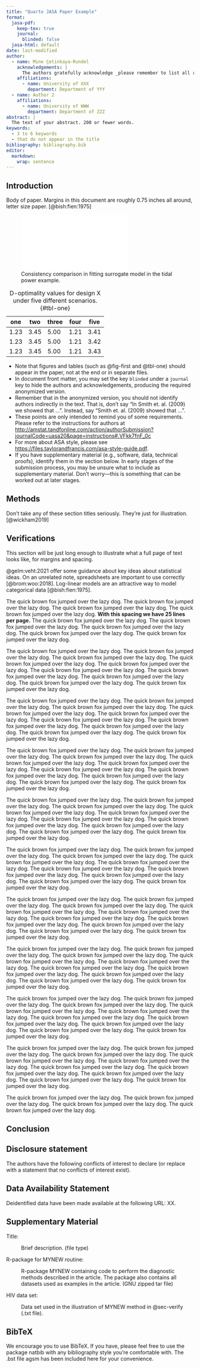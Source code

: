 ```yaml
---
title: "Quarto JASA Paper Example"
format:
  jasa-pdf:
    keep-tex: true  
    journal:
      blinded: false
  jasa-html: default
date: last-modified
author:
  - name: Mine Çetinkaya-Rundel
    acknowledgements: | 
      The authors gratefully acknowledge _please remember to list all relevant funding sources in the non-anonymized (unblinded) version_.
    affiliations:
      - name: University of XXX
        department: Department of YYY
  - name: Author 2
    affiliations:
      - name: University of WWW
        department: Department of ZZZ
abstract: |
  The text of your abstract. 200 or fewer words.
keywords:
  - 3 to 6 keywords
  - that do not appear in the title
bibliography: bibliography.bib  
editor: 
  markdown: 
    wrap: sentence
---
```


## Introduction {#sec-intro}

Body of paper.
Margins in this document are roughly 0.75 inches all around, letter size paper.
[@bish:fien:1975]

![Consistency comparison in fitting surrogate model in the tidal power example.](fig1.pdf){#fig-first width="3in"}

| one  | two  | three | four | five |
|------|------|-------|------|------|
| 1.23 | 3.45 | 5.00  | 1.21 | 3.41 |
| 1.23 | 3.45 | 5.00  | 1.21 | 3.42 |
| 1.23 | 3.45 | 5.00  | 1.21 | 3.43 |

: D-optimality values for design X under five different scenarios. {#tbl-one}

-   Note that figures and tables (such as @fig-first and @tbl-one) should appear in the paper, not at the end or in separate files.
-   In document front matter, you may set the key `blinded` under a `journal` key to hide the authors and acknowledgements, producing the required anonymized version.
-   Remember that in the anonymized version, you should not identify authors indirectly in the text. That is, don't say "In Smith et. al. (2009) we showed that ...". Instead, say "Smith et. al. (2009) showed that ...".
-   These points are only intended to remind you of some requirements. Please refer to the instructions for authors at <http://amstat.tandfonline.com/action/authorSubmission?journalCode=uasa20&page=instructions#.VFkk7fnF_0c>
-   For more about ASA style, please see <https://files.taylorandfrancis.com/asa-style-guide.pdf>.
-   If you have supplementary material (e.g., software, data, technical proofs), identify them in the section below. In early stages of the submission process, you may be unsure what to include as supplementary material. Don't worry---this is something that can be worked out at later stages.

## Methods {#sec-meth}

Don't take any of these section titles seriously.
They're just for illustration.[@wickham2019]

## Verifications {#sec-verify}

This section will be just long enough to illustrate what a full page of text looks like, for margins and spacing.

::: {add-textheight=".5in"}
@gelm:veht:2021 offer some guidance about key ideas about statistical ideas.
On an unrelated note, spreadsheets are important to use correctly [@brom:woo:2018].
Log-linear models are an attractive way to model categorical data [@bish:fien:1975].

The quick brown fox jumped over the lazy dog.
The quick brown fox jumped over the lazy dog.
The quick brown fox jumped over the lazy dog.
The quick brown fox jumped over the lazy dog.
**With this spacing we have 25 lines per page.** The quick brown fox jumped over the lazy dog.
The quick brown fox jumped over the lazy dog.
The quick brown fox jumped over the lazy dog.
The quick brown fox jumped over the lazy dog.
The quick brown fox jumped over the lazy dog.

The quick brown fox jumped over the lazy dog.
The quick brown fox jumped over the lazy dog.
The quick brown fox jumped over the lazy dog.
The quick brown fox jumped over the lazy dog.
The quick brown fox jumped over the lazy dog.
The quick brown fox jumped over the lazy dog.
The quick brown fox jumped over the lazy dog.
The quick brown fox jumped over the lazy dog.
The quick brown fox jumped over the lazy dog.
The quick brown fox jumped over the lazy dog.

The quick brown fox jumped over the lazy dog.
The quick brown fox jumped over the lazy dog.
The quick brown fox jumped over the lazy dog.
The quick brown fox jumped over the lazy dog.
The quick brown fox jumped over the lazy dog.
The quick brown fox jumped over the lazy dog.
The quick brown fox jumped over the lazy dog.
The quick brown fox jumped over the lazy dog.
The quick brown fox jumped over the lazy dog.
The quick brown fox jumped over the lazy dog.

The quick brown fox jumped over the lazy dog.
The quick brown fox jumped over the lazy dog.
The quick brown fox jumped over the lazy dog.
The quick brown fox jumped over the lazy dog.
The quick brown fox jumped over the lazy dog.
The quick brown fox jumped over the lazy dog.
The quick brown fox jumped over the lazy dog.
The quick brown fox jumped over the lazy dog.
The quick brown fox jumped over the lazy dog.
The quick brown fox jumped over the lazy dog.
:::

::: {add-textheight=".2in"}
The quick brown fox jumped over the lazy dog.
The quick brown fox jumped over the lazy dog.
The quick brown fox jumped over the lazy dog.
The quick brown fox jumped over the lazy dog.
The quick brown fox jumped over the lazy dog.
The quick brown fox jumped over the lazy dog.
The quick brown fox jumped over the lazy dog.
The quick brown fox jumped over the lazy dog.
The quick brown fox jumped over the lazy dog.
The quick brown fox jumped over the lazy dog.

The quick brown fox jumped over the lazy dog.
The quick brown fox jumped over the lazy dog.
The quick brown fox jumped over the lazy dog.
The quick brown fox jumped over the lazy dog.
The quick brown fox jumped over the lazy dog.
The quick brown fox jumped over the lazy dog.
The quick brown fox jumped over the lazy dog.
The quick brown fox jumped over the lazy dog.
The quick brown fox jumped over the lazy dog.
The quick brown fox jumped over the lazy dog.

The quick brown fox jumped over the lazy dog.
The quick brown fox jumped over the lazy dog.
The quick brown fox jumped over the lazy dog.
The quick brown fox jumped over the lazy dog.
The quick brown fox jumped over the lazy dog.
The quick brown fox jumped over the lazy dog.
The quick brown fox jumped over the lazy dog.
The quick brown fox jumped over the lazy dog.
The quick brown fox jumped over the lazy dog.
The quick brown fox jumped over the lazy dog.

The quick brown fox jumped over the lazy dog.
The quick brown fox jumped over the lazy dog.
The quick brown fox jumped over the lazy dog.
The quick brown fox jumped over the lazy dog.
The quick brown fox jumped over the lazy dog.
The quick brown fox jumped over the lazy dog.
The quick brown fox jumped over the lazy dog.
The quick brown fox jumped over the lazy dog.
The quick brown fox jumped over the lazy dog.
The quick brown fox jumped over the lazy dog.

The quick brown fox jumped over the lazy dog.
The quick brown fox jumped over the lazy dog.
The quick brown fox jumped over the lazy dog.
The quick brown fox jumped over the lazy dog.
The quick brown fox jumped over the lazy dog.
The quick brown fox jumped over the lazy dog.
The quick brown fox jumped over the lazy dog.
The quick brown fox jumped over the lazy dog.
The quick brown fox jumped over the lazy dog.
The quick brown fox jumped over the lazy dog.

The quick brown fox jumped over the lazy dog.
The quick brown fox jumped over the lazy dog.
The quick brown fox jumped over the lazy dog.
The quick brown fox jumped over the lazy dog.
The quick brown fox jumped over the lazy dog.
The quick brown fox jumped over the lazy dog.
The quick brown fox jumped over the lazy dog.
The quick brown fox jumped over the lazy dog.
The quick brown fox jumped over the lazy dog.
The quick brown fox jumped over the lazy dog.

The quick brown fox jumped over the lazy dog.
The quick brown fox jumped over the lazy dog.
The quick brown fox jumped over the lazy dog.
The quick brown fox jumped over the lazy dog.
:::

## Conclusion {#sec-conc}

## Disclosure statement

The authors have the following conflicts of interest to declare (or replace with a statement that no conflicts of interest exist).

## Data Availability Statement

Deidentified data have been made available at the following URL: XX.

## Supplementary Material {.supplementary}

Title:

:   Brief description.
    (file type)

R-package for MYNEW routine:

:   R-package MYNEW containing code to perform the diagnostic methods described in the article.
    The package also contains all datasets used as examples in the article.
    (GNU zipped tar file)

HIV data set:

:   Data set used in the illustration of MYNEW method in @sec-verify (.txt file).

## BibTeX

We encourage you to use BibTeX.
If you have, please feel free to use the package natbib with any bibliography style you're comfortable with.
The .bst file agsm has been included here for your convenience.
